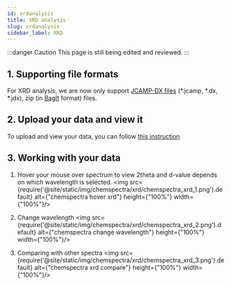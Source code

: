```yaml
---
id: xrdanalysis
title: XRD analysis
slug: xrdanalysis
sidebar_label: XRD
---
```


:::danger Caution 
This page is still being edited and reviewed.
::: 

## 1. Supporting file formats
For XRD analysis, we are now only support [JCAMP-DX files](https://iupac.org/what-we-do/digital-standards/jcamp-dx/) (*.jcamp, *.dx, *.jdx), zip (in [BagIt](https://en.wikipedia.org/wiki/BagIt) format) files.

## 2. Upload your data and view it
To upload and view your data, you can follow [this instruction](../analysis#2-analysing-data-in-chemotioneln) 

## 3. Working with your data
1. Hover your mouse over spectrum to view 2theta and d-value depends on which wavelength is selected.
<img src={require('@site/static/img/chemspectra/xrd/chemspectra_xrd_1.png').default} alt={"chemspectra hover xrd"} height={"100%"} width={"100%"}/>

2. Change wavelength
<img src={require('@site/static/img/chemspectra/xrd/chemspectra_xrd_2.png').default} alt={"chemspectra change wavelength"} height={"100%"} width={"100%"}/>

3. Comparing with other spectra
<img src={require('@site/static/img/chemspectra/xrd/chemspectra_xrd_3.png').default} alt={"chemspectra xrd compare"} height={"100%"} width={"100%"}/>
